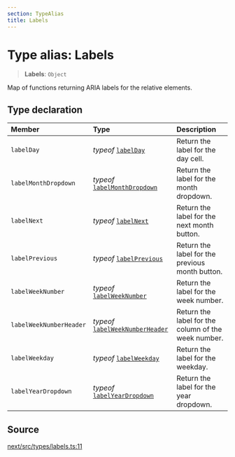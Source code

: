 ```yaml
---
section: TypeAlias
title: Labels
---
```


# Type alias: Labels

> **Labels**: `Object`

Map of functions returning ARIA labels for the relative elements.

## Type declaration

| Member | Type | Description |
| :------ | :------ | :------ |
| `labelDay` | *typeof* [`labelDay`](/api/next/functions/labelDay.mdx) | Return the label for the day cell. |
| `labelMonthDropdown` | *typeof* [`labelMonthDropdown`](/api/next/functions/labelMonthDropdown.mdx) | Return the label for the month dropdown. |
| `labelNext` | *typeof* [`labelNext`](/api/next/functions/labelNext.mdx) | Return the label for the next month button. |
| `labelPrevious` | *typeof* [`labelPrevious`](/api/next/functions/labelPrevious.mdx) | Return the label for the previous month button. |
| `labelWeekNumber` | *typeof* [`labelWeekNumber`](/api/next/functions/labelWeekNumber.mdx) | Return the label for the week number. |
| `labelWeekNumberHeader` | *typeof* [`labelWeekNumberHeader`](/api/next/functions/labelWeekNumberHeader.mdx) | Return the label for the column of the week number. |
| `labelWeekday` | *typeof* [`labelWeekday`](/api/next/functions/labelWeekday.mdx) | Return the label for the weekday. |
| `labelYearDropdown` | *typeof* [`labelYearDropdown`](/api/next/functions/labelYearDropdown.mdx) | Return the label for the year dropdown. |

## Source

[next/src/types/labels.ts:11](https://github.com/gpbl/react-day-picker/blob/a8bfa5451/next/src/types/labels.ts#L11)
